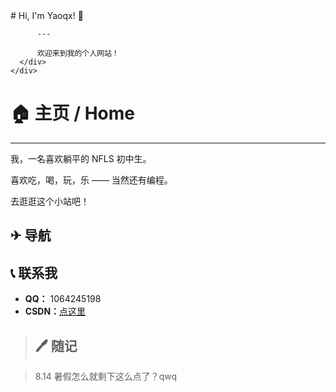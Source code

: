 
<BaseLayout title="Home">
  <BaseCard title="Home">
    <div class="flex">
      <div class="p-6">
          # Hi, I'm Yaoqx! 👋

          ---
          
          欢迎来到我的个人网站！
      </div>
    </div>

  </BaseCard>

  <BaseCard title="Home" image="/home.webp">

# 🏠 主页 / Home
---

我，一名喜欢躺平的 NFLS 初中生。

喜欢吃，喝，玩，乐 —— 当然还有编程。

去逛逛这个小站吧！

### 

## ✈ 导航

<div class="grid grid-cols-2 gap-4">
  <LinkCard
    title="博客"
    desc="随手一写"
    url="/blog"
    target = "_self"
  />
  <LinkCard
    title="项目"
    desc="用代码写一些小玩具"
    url="/project"
    target = "_self"
  />
  <LinkCard
    title="关于"
    desc="关于我和网站"
    url="/about"
    target = "_self"
  />
  <LinkCard
    title="友链"
    desc="志同道合的朋友们"
    url="/friend"
    target = "_self"
  />
</div>

## 📞 联系我

- **QQ：** 1064245198
- **CSDN：**[点这里](https://blog.csdn.net/2201_75791084)

> ## 🖊 随记

> 8.14 暑假怎么就剩下这么点了？qwq

  </BaseCard>
</BaseLayout>
